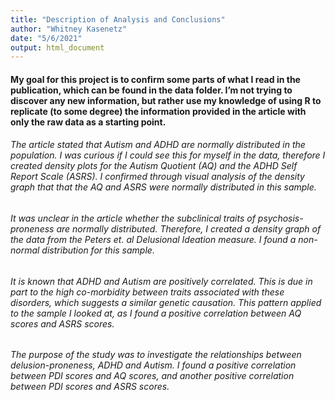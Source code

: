 ```yaml
---
title: "Description of Analysis and Conclusions"
author: "Whitney Kasenetz"
date: "5/6/2021"
output: html_document
---
```

####    My goal for this project is to confirm some parts of what I read in the publication, which can be found in the data folder. I'm not trying to discover any new information, but rather use my knowledge of using R to replicate (to some degree) the information provided in the article with only the raw data as a starting point.


######   The article stated that Autism and ADHD are normally distributed in the population. I was curious if I could see this for myself in the data, therefore I created density plots for the Autism Quotient (AQ) and the ADHD Self Report Scale (ASRS). I confirmed through visual analysis of the density graph that that the AQ and ASRS were normally distributed in this sample. 

###### It was unclear in the article whether the subclinical traits of psychosis- proneness are normally distributed. Therefore, I created a density graph of the data from the Peters et. al Delusional Ideation measure. I found a non-normal distribution for this sample.

######    It is known that ADHD and Autism are positively correlated. This is due in part to the high co-morbidity between traits associated with these disorders, which suggests a similar genetic causation. This pattern applied to the sample I looked at, as I found a positive correlation between AQ scores and ASRS scores. 

######    The purpose of the study was to investigate the relationships between delusion-proneness, ADHD and Autism. I found a positive correlation between PDI scores and AQ scores, and another positive correlation between PDI scores and ASRS scores. 

